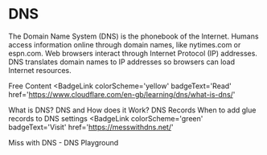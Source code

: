 # DNS

The Domain Name System (DNS) is the phonebook of the Internet. Humans access information online through domain names, like nytimes.com or espn.com. Web browsers interact through Internet Protocol (IP) addresses. DNS translates domain names to IP addresses so browsers can load Internet resources.

<ResourceGroupTitle>Free Content</ResourceGroupTitle>
<BadgeLink
  colorScheme='yellow'
  badgeText='Read'
  href='https://www.cloudflare.com/en-gb/learning/dns/what-is-dns/'
>
  What is DNS?
</BadgeLink>
<BadgeLink badgeText='Watch' href='https://www.youtube.com/watch?v=Wj0od2ag5sk'>
  DNS and How does it Work?
</BadgeLink>
<BadgeLink badgeText='Watch' href='https://www.youtube.com/watch?v=7lxgpKh_fRY'>
  DNS Records
</BadgeLink>
<BadgeLink badgeText='Watch' href='https://www.youtube.com/watch?v=e48AyJOA9W8'>
  When to add glue records to DNS settings
</BadgeLink>
<BadgeLink
  colorScheme='green'
  badgeText='Visit'
  href='https://messwithdns.net/'
>
  Miss with DNS - DNS Playground
</BadgeLink>
